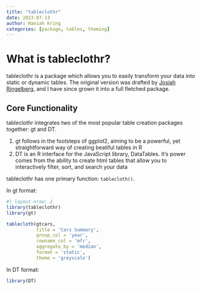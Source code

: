 ```yaml
---
title: "tableclothr"
date: 2023-07-13
author: Haniah Kring 
categories: [package, tables, theming]
---
```

  
# What is tableclothr?

tableclothr is a package which allows you to easily transform your data into static or dynamic tables. The original version was drafted by [Josiah Ringelberg](https://jringelb.github.io), and I have since grown it into a full fletched package.


## Core Functionality

tableclothr integrates two of the most popular table creation packages together: gt and DT.

1. gt follows in the footsteps of ggplot2, aiming to be a powerful, yet straightforward way of creating beatiful tables in R
2. DT is an R interface for the JavaScript library, DataTables. It's power comes from the ability to create html tables that allow you to interactively filter, sort, and search your data

tableclothr has one primary function: `tablecloth()`.

In gt format:

```r
#| layout-nrow: 2
library(tableclothr)
library(gt)

tablecloth(gtcars,
           title = 'Cars Summary',
           group_col = 'year',
           rowname_col = 'mfr',
           aggregate_by = 'median',
           format = 'static',
           theme = 'greyscale')

```
In DT format:

```r

library(DT)

```
